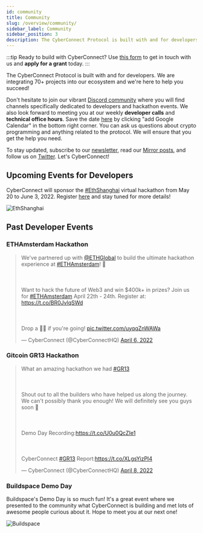 ```yaml
---
id: community
title: Community
slug: /overview/community/
sidebar_label: Community
sidebar_position: 3
description: The CyberConnect Protocol is built with and for developers. We are integrating 70+ projects into our ecosystem and we're here to help you succeed!
---
```


<head>
    <script async src="https://platform.twitter.com/widgets.js" charSet="utf-8"></script>
</head>

:::tip
Ready to build with CyberConnect? Use [this form](https://9txmc3wk3bc.typeform.com/to/t5bsZ22Z) to get in touch with us and **apply for a grant** today.
:::

The CyberConnect Protocol is built with and for developers. We are integrating 70+ projects into our ecosystem and we're here to help you succeed!

Don't hesitate to join our vibrant [Discord community](https://discord.com/invite/cUc8VRGmPs) where you will find channels specifically dedicated to developers and hackathon events. We also look forward to meeting you at our weekly <strong>developer calls</strong> and <strong>technical office hours</strong>. Save the date [here](https://calendar.google.com/calendar/u/0/embed?src=c_jrfrb2dvlvpttf9jp6b2lrv0n8@group.calendar.google.com&ctz=America/Los_Angeles) by clicking "add Google Calendar" in the bottom right corner. You can ask us questions about crypto programming and anything related to the protocol. We will ensure that you get the help you need.

To stay updated, subscribe to our [newsletter](https://www.getrevue.co/profile/cyberconnect), read our [Mirror posts](https://mirror.xyz/cyberlab.eth), and follow us on [Twitter](https://twitter.com/CyberConnectHQ). Let's CyberConnect!

## Upcoming Events for Developers

CyberConnect will sponsor the [#EthShanghai](https://twitter.com/hashtag/EthShanghai?src=hashtag_click) virtual hackathon from May 20 to June 3, 2022. Register [here](https://gitcoin.co/hackathon/ethshanghai/onboard) and stay tuned for more details!

![EthShanghai](/img/v0.3.0/overview/ethshanghai.jpg)

## Past Developer Events

### ETHAmsterdam Hackathon

<blockquote className="twitter-tweet"><p lang="en" dir="ltr">We&#39;ve partnered up with <a href="https://twitter.com/ETHGlobal?ref_src=twsrc%5Etfw">@ETHGlobal</a> to build the ultimate hackathon experience at <a href="https://twitter.com/hashtag/ETHAmsterdam?src=hash&amp;ref_src=twsrc%5Etfw">#ETHAmsterdam</a>! 🥳<br></br><br></br>Want to hack the future of Web3 and win $400k+ in prizes? Join us for <a href="https://twitter.com/hashtag/ETHAmsterdam?src=hash&amp;ref_src=twsrc%5Etfw">#ETHAmsterdam</a> April 22th - 24th. Register at: <a href="https://t.co/BR0JvlqSWd">https://t.co/BR0JvlqSWd</a> <br></br><br></br>Drop a 🙋‍♀️ if you&#39;re going! <a href="https://t.co/uyqqZnWAWa">pic.twitter.com/uyqqZnWAWa</a></p>&mdash; CyberConnect (@CyberConnectHQ) <a href="https://twitter.com/CyberConnectHQ/status/1511789984008843264?ref_src=twsrc%5Etfw">April 6, 2022</a></blockquote>

### Gitcoin GR13 Hackathon

<blockquote className="twitter-tweet"><p lang="en" dir="ltr">What an amazing hackathon we had <a href="https://twitter.com/hashtag/GR13?src=hash&amp;ref_src=twsrc%5Etfw">#GR13</a><br></br><br></br>Shout out to all the builders who have helped us along the journey. We can&#39;t possibly thank you enough! We will definitely see you guys soon 💯<br></br><br></br>Demo Day Recording:<a href="https://t.co/U0u0QcZIe1">https://t.co/U0u0QcZIe1</a><br></br><br></br>CyberConnect <a href="https://twitter.com/hashtag/GR13?src=hash&amp;ref_src=twsrc%5Etfw">#GR13</a> Report:<a href="https://t.co/XLgsYizPI4">https://t.co/XLgsYizPI4</a></p>&mdash; CyberConnect (@CyberConnectHQ) <a href="https://twitter.com/CyberConnectHQ/status/1512575205759066112?ref_src=twsrc%5Etfw">April 8, 2022</a></blockquote>

### Buildspace Demo Day

Buildspace's Demo Day is so much fun! It's a great event where we presented to the community what CyberConnect is building and met lots of awesome people curious about it. Hope to meet you at our next one! 

![Buildspace](/img/v0.2.0/overview/buildspace.jpg)
